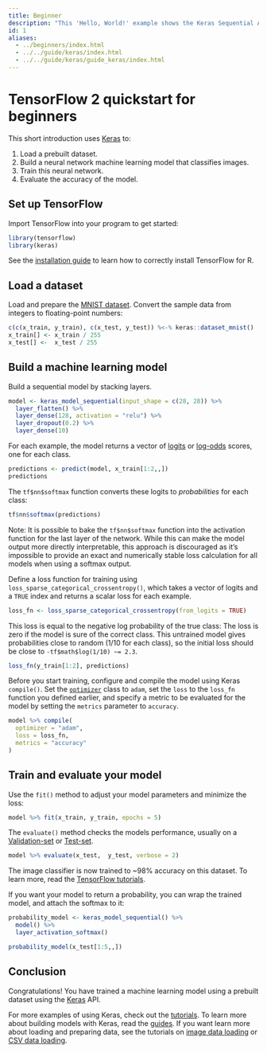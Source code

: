 ```yaml
---
title: Beginner
description: "This 'Hello, World!' example shows the Keras Sequential API and `fit`."
id: 1
aliases:
  - ../beginners/index.html
  - ../../guide/keras/index.html
  - ../../guide/keras/guide_keras/index.html
---
```


# TensorFlow 2 quickstart for beginners

This short introduction uses [Keras](https://www.tensorflow.org/guide/keras/overview) to:

1. Load a prebuilt dataset.
1. Build a neural network machine learning model that classifies images.
2. Train this neural network.
3. Evaluate the accuracy of the model.

## Set up TensorFlow

Import TensorFlow into your program to get started:

```r
library(tensorflow)
library(keras)
```

See the [installation guide](./install/) to learn how to correctly install TensorFlow for R.

## Load a dataset

Load and prepare the [MNIST dataset](http://yann.lecun.com/exdb/mnist/). Convert the sample data from integers to floating-point numbers:

```r
c(c(x_train, y_train), c(x_test, y_test)) %<-% keras::dataset_mnist()
x_train[] <- x_train / 255
x_test[] <-  x_test / 255 
```

## Build a machine learning model

Build a sequential model by stacking layers.

```r
model <- keras_model_sequential(input_shape = c(28, 28)) %>% 
  layer_flatten() %>% 
  layer_dense(128, activation = "relu") %>% 
  layer_dropout(0.2) %>% 
  layer_dense(10)
```

For each example, the model returns a vector of [logits](https://developers$google.com/machine-learning/glossary#logits) or [log-odds](https://developers$google.com/machine-learning/glossary#log-odds) scores, one for each class.

```r
predictions <- predict(model, x_train[1:2,,])
predictions
```

The `tf$nn$softmax` function converts these logits to *probabilities* for each class: 

```r
tf$nn$softmax(predictions)
```

Note: It is possible to bake the `tf$nn$softmax` function into the activation function for the last layer of the network. While this can make the model output more directly interpretable, this approach is discouraged as it's impossible to provide an exact and numerically stable loss calculation for all models when using a softmax output. 

Define a loss function for training using `loss_sparse_categorical_crossentropy()`, 
which takes a vector of logits and a `TRUE` index and returns a scalar loss for 
each example.

```r
loss_fn <- loss_sparse_categorical_crossentropy(from_logits = TRUE)
```

This loss is equal to the negative log probability of the true class: The loss is zero if the model is sure of the correct class.
This untrained model gives probabilities close to random (1/10 for each class), so the initial loss should be close to `-tf$math$log(1/10) ~= 2.3`.

```r
loss_fn(y_train[1:2], predictions)
```

Before you start training, configure and compile the model using Keras `compile()`. 
Set the [`optimizer`](https://www.tensorflow.org/api_docs/python/tf/keras/optimizers) class 
to `adam`, set the `loss` to the `loss_fn` function you defined earlier, and specify 
a metric to be evaluated for the model by setting the `metrics` parameter to `accuracy`.

```r
model %>% compile(
  optimizer = "adam",
  loss = loss_fn,
  metrics = "accuracy"
)
```

## Train and evaluate your model

Use the `fit()` method to adjust your model parameters and minimize the loss: 

```r
model %>% fit(x_train, y_train, epochs = 5)
```

The `evaluate()` method checks the models performance, usually on a [Validation-set](https://developers$google.com/machine-learning/glossary#validation-set) or [Test-set](https://developers$google.com/machine-learning/glossary#test-set).

```r
model %>% evaluate(x_test,  y_test, verbose = 2)
```

The image classifier is now trained to ~98% accuracy on this dataset. To learn more, read the [TensorFlow tutorials](https://www.tensorflow.org/tutorials/).

If you want your model to return a probability, you can wrap the trained model, and attach the softmax to it:

```r
probability_model <- keras_model_sequential() %>% 
  model() %>% 
  layer_activation_softmax()
```

```r
probability_model(x_test[1:5,,])
```

## Conclusion

Congratulations! You have trained a machine learning model using a prebuilt dataset using the [Keras](https://www.tensorflow.org/guide/keras/overview) API.

For more examples of using Keras, check out the [tutorials](https://www.tensorflow.org/tutorials/keras/). To learn more about building models with Keras, read the [guides](https://www.tensorflow.org/guide/keras). If you want learn more about loading and preparing data, see the tutorials on [image data loading](https://www.tensorflow.org/tutorials/load_data/images) or [CSV data loading](https://www.tensorflow.org/tutorials/load_data/csv).
